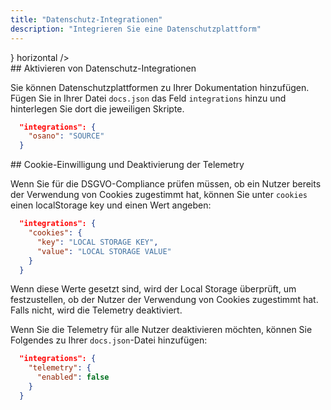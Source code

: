 ```yaml
---
title: "Datenschutz-Integrationen"
description: "Integrieren Sie eine Datenschutzplattform"
---
```


<CardGroup>
  <Card title="Osano" href="/de/integrations/privacy/osano" icon={<svg width="32" height="32" className="h-6 w-6" viewBox="0 0 256 256" fill="none" xmlns="http://www.w3.org/2000/svg"><path fillRule="evenodd" clipRule="evenodd" d="M128 256C198.692 256 256 198.692 256 128C256 57.3076 198.692 0 128 0C57.3076 0 0 57.3076 0 128C0 198.692 57.3076 256 128 256ZM128 192C163.346 192 192 163.346 192 128C192 92.6538 163.346 64 128 64C92.6538 64 64 92.6538 64 128C64 163.346 92.6538 192 128 192Z" fill="#7764FA"/></svg>} horizontal />
</CardGroup>

<div id="enabling-data-privacy-integrations">
  ## Aktivieren von Datenschutz-Integrationen
</div>

Sie können Datenschutzplattformen zu Ihrer Dokumentation hinzufügen. Fügen Sie in Ihrer Datei `docs.json` das Feld `integrations` hinzu und hinterlegen Sie dort die jeweiligen Skripte.

```json
  "integrations": {
    "osano": "SOURCE"
  }
```

<div id="cookie-consent-and-disabling-telemetry">
  ## Cookie-Einwilligung und Deaktivierung der Telemetry
</div>

Wenn Sie für die DSGVO-Compliance prüfen müssen, ob ein Nutzer bereits der Verwendung von Cookies zugestimmt hat, können Sie unter `cookies` einen localStorage key und einen Wert angeben:

```json
  "integrations": {
    "cookies": {
      "key": "LOCAL STORAGE KEY",
      "value": "LOCAL STORAGE VALUE"
    }
  }
```

Wenn diese Werte gesetzt sind, wird der Local Storage überprüft, um festzustellen, ob der Nutzer der Verwendung von Cookies zugestimmt hat. Falls nicht, wird die Telemetry deaktiviert.

Wenn Sie die Telemetry für alle Nutzer deaktivieren möchten, können Sie Folgendes zu Ihrer `docs.json`-Datei hinzufügen:

```json
  "integrations": {
    "telemetry": {
      "enabled": false
    }
  }
```
